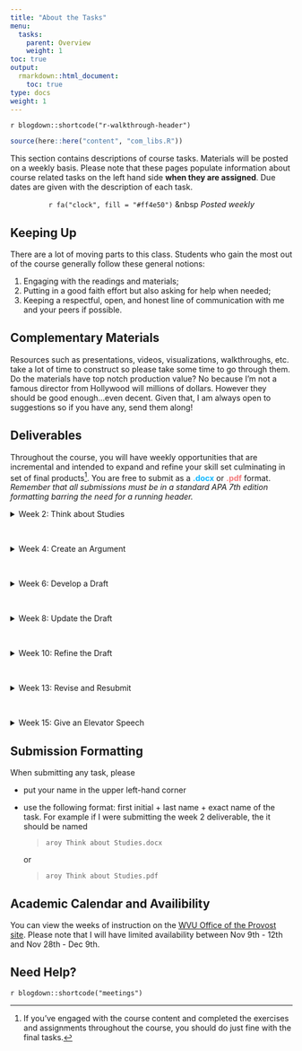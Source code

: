 ```yaml
---
title: "About the Tasks"
menu:
  tasks:
    parent: Overview
    weight: 1
toc: true
output:
  rmarkdown::html_document:
    toc: true
type: docs
weight: 1
---
```


`r blogdown::shortcode("r-walkthrough-header")`

```r
source(here::here("content", "com_libs.R"))
```

This section contains descriptions of course tasks. Materials will be posted on a weekly basis. Please note that these pages populate information about course related tasks on the left hand side **when they are assigned**. Due dates are given with the description of each task.

<center>
`r fa("clock", fill = "#ff4e50")` &nbsp <i>Posted weekly</i> 
</center>

## Keeping Up

There are a lot of moving parts to this class. Students who gain the most out of the course generally follow these general notions:

1. Engaging with the readings and materials;
2. Putting in a good faith effort but also asking for help when needed; 
3. Keeping a respectful, open, and honest line of communication with me and your peers if possible.

## Complementary Materials 

Resources such as presentations, videos, visualizations, walkthroughs, etc. take a lot of time to construct so please take some time to go through them. Do the materials have top notch production value? No because I'm not a famous director from Hollywood will millions of dollars. However they should be good enough...even decent. Given that, I am always open to suggestions so if you have any, send them along!

## Deliverables

Throughout the course, you will have weekly opportunities that are incremental and intended to expand and refine your skill set culminating in set of final products[^final]. You are free to submit as a <span style="color:#12b8ff;font-weight: bold;">.docx</span> or <span style="color:#f47a7b;font-weight: bold;">.pdf</span> format. *Remember that all submissions must be in a standard APA 7th edition formatting barring the need for a running header.*

<div id="anchorwk2"> 
<details><summary>Week 2: Think about Studies</summary>
<br>
<p>
Provide a table with columns defining at least three research and/or evaluation question or sets of research questions assessing a single concept as well how you could address the problems using quantitative or qualitative approaches or both.
<br>
<br>
<i>Note: Please consider the quantitative or qualitative approaches as separate studies that have no interaction with one another.</i>
</p>
</details>
</div>
<br>

<div id="anchorwk4">
<details><summary>Week 4: Create an Argument</summary>
<br>
<p>
Select one of the questions from your table that you think would be appropriate for mixed methodological research and/or evaluation. Create a logical justification for your idea within 300-500 words.
</p>
</details>
</div>
<br>

<div id="anchorwk6">
<details><summary>Week 6: Develop a Draft</summary>
<br>
<p>
Based on feedback, amend and add to your argument by outlining a likely design and explicitly detailing the mixing process within 750-1000 words.
</p>
</details>
</div>
<br>

<div id="anchorwk8">
<details><summary>Week 8: Update the Draft</summary>
<br>
<p>
Based on feedback, amend and add to your argument by creating a visual of the design detailing the mixing process and adding/expanding on the detailed explanation of individual and mixed analyses within 1500-1750 words. 
</p>
</details>
</div>
<br>

<div id="anchorwk8">
<details><summary>Week 10: Refine the Draft</summary>
<br>
<p>
Based on feedback, amend any needed changes and resubmit for a quick assessment.
</p>
</details>
</div>
<br>

<div id="anchorwk13">
<details><summary>Week 13: Revise and Resubmit</summary>
<br>
<p>
Finalize your paper between 1500 - 2000 words and create a one page infographic summarizing your intended study to accompany teh submission.
</p>
</details>
</div>
<br>

<div id="anchorwk15">
<details><summary>Week 15: Give an Elevator Speech</summary>
<br>
<p>
After reviewing feedback and making any needed corrections, create a short one minute summary describing the research or evaluation question(s), sampling frame, design, methodology, and intended analyses.
</p>
</details>
</div>

[^final]: If you've engaged with the course content and completed the exercises and assignments throughout the course, you should do just fine with the final tasks.

## Submission Formatting

When submitting any task, please 

- put your name in the upper left-hand corner

- use the following format: first initial + last name + exact name of the task. For example if I were submitting the week 2 deliverable, the it should be named
  
  > `aroy Think about Studies.docx`
  
  or 
  
  > `aroy Think about Studies.pdf`

## Academic Calendar and Availibility

You can view the weeks of instruction on the [WVU Office of the Provost site](https://provost.wvu.edu/academic-calendar/weeks-of-instruction). Please note that I will have limited availability between Nov 9th - 12th and Nov 28th - Dec 9th.

## Need Help?

`r blogdown::shortcode("meetings")`
